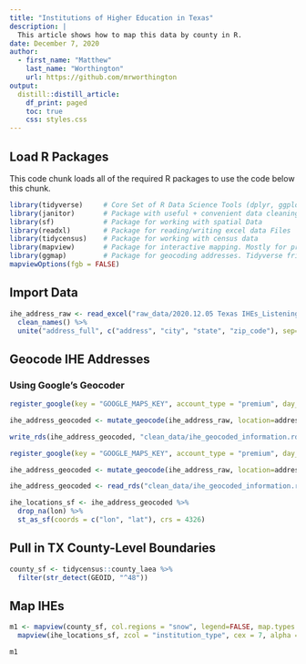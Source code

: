```yaml
---
title: "Institutions of Higher Education in Texas"
description: | 
  This article shows how to map this data by county in R. 
date: December 7, 2020
author:
  - first_name: "Matthew"
    last_name: "Worthington"
    url: https://github.com/mrworthington
output:
  distill::distill_article:
    df_print: paged
    toc: true
    css: styles.css
---
```


## Load R Packages

This code chunk loads all of the required R packages to use the code below this chunk. 

```r
library(tidyverse)     # Core Set of R Data Science Tools (dplyr, ggplot2, tidy, etc.)
library(janitor)       # Package with useful + convenient data cleaning functions
library(sf)            # Package for working with spatial Data
library(readxl)        # Package for reading/writing excel data Files
library(tidycensus)    # Package for working with census data
library(mapview)       # Package for interactive mapping. Mostly for previewing products.
library(ggmap)         # Package for geocoding addresses. Tidyverse friendly.
mapviewOptions(fgb = FALSE)
```

## Import Data

```r
ihe_address_raw <- read_excel("raw_data/2020.12.05 Texas IHEs_Listening Tour.xlsx") %>% 
  clean_names() %>% 
  unite("address_full", c("address", "city", "state", "zip_code"), sep=", ", remove = FALSE)
```

## Geocode IHE Addresses

### Using Google's Geocoder

```r
register_google(key = "GOOGLE_MAPS_KEY", account_type = "premium", day_limit = 100000) 

ihe_address_geocoded <- mutate_geocode(ihe_address_raw, location=address_full,force=TRUE) 

write_rds(ihe_address_geocoded, "clean_data/ihe_geocoded_information.rds")
```

```r
register_google(key = "GOOGLE_MAPS_KEY", account_type = "premium", day_limit = 100000)

ihe_address_geocoded <- mutate_geocode(ihe_address_raw, location=address_full,force=TRUE) 

```

```r
ihe_address_geocoded <- read_rds("clean_data/ihe_geocoded_information.rds")
```


```r
ihe_locations_sf <- ihe_address_geocoded %>% 
  drop_na(lon) %>% 
  st_as_sf(coords = c("lon", "lat"), crs = 4326)
```

## Pull in TX County-Level Boundaries

```r
county_sf <- tidycensus::county_laea %>% 
  filter(str_detect(GEOID, "^48"))
```

## Map IHEs

```r
m1 <- mapview(county_sf, col.regions = "snow", legend=FALSE, map.types = "CartoDB.Positron") +
  mapview(ihe_locations_sf, zcol = "institution_type", cex = 7, alpha =0)

m1
```

